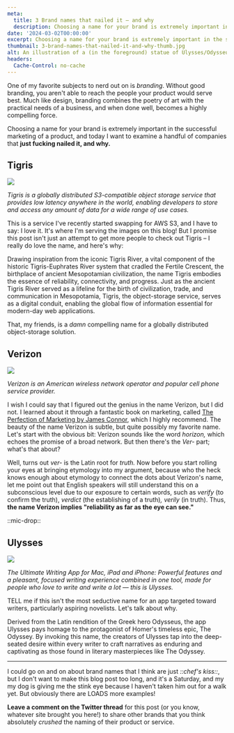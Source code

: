 ```yaml
---
meta:
  title: 3 Brand names that nailed it – and why
  description: Choosing a name for your brand is extremely important in the successful marketing of a product. Today, let's examine 3 companies that just got it right.
date: '2024-03-02T00:00:00'
excerpt: Choosing a name for your brand is extremely important in the successful marketing of a product. Today, let's examine 3 companies that just got it right.
thumbnail: 3-brand-names-that-nailed-it-and-why-thumb.jpg
alt: An illustration of a (in the foreground) statue of Ulysses/Odysseus, in the background, the Tigris River with palm trees, and above it, the sun peaking over the horizon. Over the horizon are a couple of floating cell phones.
headers:
  Cache-Control: no-cache
---
```


One of my favorite subjects to nerd out on is _branding_. Without good branding, you aren't able to reach the people your product would serve best. Much like design, branding combines the poetry of art with the practical needs of a business, and when done well, becomes a highly compelling force.

Choosing a name for your brand is extremely important in the successful marketing of a product, and today I want to examine a handful of companies that **just fucking nailed it, and why.**

<h2>Tigris</h2>

![](https://fly.storage.tigris.dev/rough-night-1901/blog/2024/3-brand-names-that-nailed-it-and-why/tigris-thumbnail.png)

_Tigris is a globally distributed S3-compatible object storage service that provides low latency anywhere in the world, enabling developers to store and access any amount of data for a wide range of use cases._

This is a service I've recently started swapping for AWS S3, and I have to say: I love it. It's where I'm serving the images on this blog! But I promise this post isn't just an attempt to get more people to check out Tigris – I really do love the name, and here's why:

Drawing inspiration from the iconic Tigris River, a vital component of the historic Tigris-Euphrates River system that cradled the Fertile Crescent, the birthplace of ancient Mesopotamian civilization, the name Tigris embodies the essence of reliability, connectivity, and progress. Just as the ancient Tigris River served as a lifeline for the birth of civilization, trade, and communication in Mesopotamia, Tigris, the object-storage service, serves as a digital conduit, enabling the global flow of information essential for modern-day web applications.

That, my friends, is a _damn_ compelling name for a globally distributed object-storage solution.

<h2>Verizon</h2>

![](https://fly.storage.tigris.dev/rough-night-1901/blog/2024/3-brand-names-that-nailed-it-and-why/verizon-thumbnail.png)

_Verizon is an American wireless network operator and popular cell phone service provider._

I wish I could say that I figured out the genius in the name Verizon, but I did not. I learned about it through a fantastic book on marketing, called [The Perfection of Marketing by James Connor](https://www.amazon.com/Perfection-Marketing-James-Connor/dp/0976546930), which I highly recommend. The beauty of the name Verizon is subtle, but quite possibly my favorite name. Let's start with the obvious bit: Verizon sounds like the word _horizon,_ which echoes the promise of a broad network. But then there's the _Ver-_ part; what's that about?

Well, turns out _ver-_ is the Latin root for _truth._ Now before you start rolling your eyes at bringing etymology into my argument, because who the heck knows enough about etymology to connect the dots about Verizon's name, let me point out that English speakers will still understand this on a subconscious level due to our exposure to certain words, such as _verify_ (to confirm the truth), _verdict_ (the establishing of a truth)_, verily_ (in truth). Thus, **the name Verizon implies "reliability as far as the eye can see."**

::mic-drop::

<h2>Ulysses</h2>

![](https://fly.storage.tigris.dev/rough-night-1901/blog/2024/3-brand-names-that-nailed-it-and-why/ulysses-thumbnail.png)

_The Ultimate Writing App for Mac, iPad and iPhone: Powerful features and a pleasant, focused writing experience combined in one tool, made for people who love to write and write a lot — this is Ulysses._

TELL me if this isn't the most seductive name for an app targeted toward writers, particularly aspiring novelists. Let's talk about why.

Derived from the Latin rendition of the Greek hero Odysseus, the app Ulysses pays homage to the protagonist of Homer's timeless epic, The Odyssey. By invoking this name, the creators of Ulysses tap into the deep-seated desire within every writer to craft narratives as enduring and captivating as those found in literary masterpieces like The Odyssey.

---

I could go on and on about brand names that I think are just _::chef's kiss::_, but I don't want to make this blog post too long, and it's a Saturday, and my my dog is giving me the stink eye because I haven't taken him out for a walk yet. But obviously there are LOADS more examples! 

**Leave a comment on the Twitter thread** for this post (or you know, whatever site brought you here!) to share other brands that you think absolutely _crushed_ the naming of their product or service.
